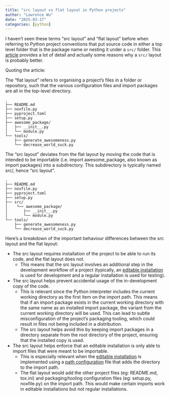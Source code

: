 ```yaml
---
title: "src layout vs flat layout in Python projects"
author: "Lawrence Wu"
date: "2025-03-17"
categories: [python]
---
```


I haven't seen these terms "src layout" and "flat layout" before when referring to Python project conventions that put source code in either a top level folder that is the package name or nesting it under a `src/` folder. This [article](https://packaging.python.org/en/latest/discussions/src-layout-vs-flat-layout/) provides a lot of detail and actually some reasons why a `src/` layout is probably better.

Quoting the article:

The “flat layout” refers to organising a project’s files in a folder or repository, such that the various configuration files and import packages are all in the top-level directory.

```
.
├── README.md
├── noxfile.py
├── pyproject.toml
├── setup.py
├── awesome_package/
│   ├── __init__.py
│   └── module.py
└── tools/
    ├── generate_awesomeness.py
    └── decrease_world_suck.py
```

The “src layout” deviates from the flat layout by moving the code that is intended to be importable (i.e. import awesome_package, also known as import packages) into a subdirectory. This subdirectory is typically named src/, hence “src layout”.

```
.
├── README.md
├── noxfile.py
├── pyproject.toml
├── setup.py
├── src/
│    └── awesome_package/
│       ├── __init__.py
│       └── module.py
└── tools/
    ├── generate_awesomeness.py
    └── decrease_world_suck.py
```

Here’s a breakdown of the important behaviour differences between the src layout and the flat layout:

- The src layout requires installation of the project to be able to run its code, and the flat layout does not. 
    - This means that the src layout involves an additional step in the development workflow of a project (typically, an [editable installation](https://setuptools.pypa.io/en/latest/userguide/development_mode.html) is used for development and a regular installation is used for testing).
- The src layout helps prevent accidental usage of the in-development copy of the code.
    - This is relevant since the Python interpreter includes the current working directory as the first item on the import path. This means that if an import package exists in the current working directory with the same name as an installed import package, the variant from the current working directory will be used. This can lead to subtle misconfiguration of the project’s packaging tooling, which could result in files not being included in a distribution.
    - The src layout helps avoid this by keeping import packages in a directory separate from the root directory of the project, ensuring that the installed copy is used.
- The src layout helps enforce that an editable installation is only able to import files that were meant to be importable.
    - This is especially relevant when the [editable installation](https://setuptools.pypa.io/en/latest/userguide/development_mode.html) is implemented using a [path configuration](https://docs.python.org/3/library/site.html#index-2) file that adds the directory to the import path.
    - The flat layout would add the other project files (eg: README.md, tox.ini) and packaging/tooling configuration files (eg: setup.py, noxfile.py) on the import path. This would make certain imports work in editable installations but not regular installations.
